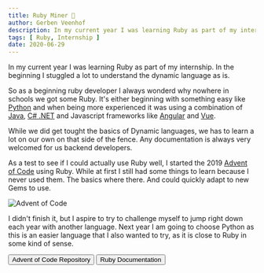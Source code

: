 ```yaml
---
title: Ruby Miner 💎
author: Gerben Veenhof
description: In my current year I was learning Ruby as part of my internship. In the beginning I stuggled a lot to understand the dynamic language as is.
tags: [ Ruby, Internship ]
date: 2020-06-29
---
```



In my current year I was learning Ruby as part of my internship. In the beginning I stuggled a lot to understand the dynamic language as is.

So as a beginning ruby developer I always wonderd why nowhere in schools we got some Ruby. 
It's either beginning with something easy like [Python](https://python.org/) and when being more experienced it was using a combination of [Java](https://www.java.com/nl/),
 [C# .NET](https://dotnet.microsoft.com/) and Javascript frameworks like [Angular](https://angular.io/) and [Vue](https://vuejs.org/).

While we did get tought the basics of Dynamic languages, we has to learn a lot on our own on that side of the fence. Any documentation is always very welcomed for us backend developers.

As a test to see if I could actually use Ruby well, I started the 2019 [Advent of Code](https://adventofcode.com/2019) using Ruby. 
While at first I still had some things to learn because I never used them. The basics where there. And could quickly adapt to new Gems to use.

<Image src={AdventOfCode} alt="Advent of Code" format="avif" />

I didn't finish it, but I aspire to try to challenge myself to jump right down each year with another language. 
Next year I am going to choose Python as this is an easier language that I also wanted to try, as it is close to Ruby in some kind of sense. 

<FlexCenter>
    <Button href="https://github.com/nlxdodge/Advent-Of-Code" icon="mdi:github">Advent of Code Repository</Button>
    <Button href="https://www.ruby-lang.org/en/" icon="fontisto:ruby">Ruby Documentation</Button>
</FlexCenter>